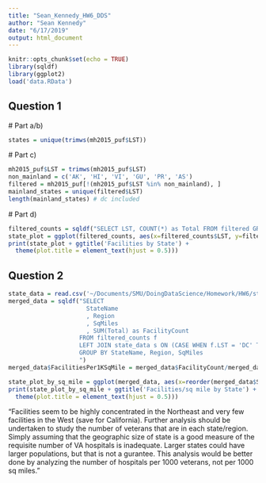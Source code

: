 ```yaml
---
title: "Sean_Kennedy_HW6_DDS"
author: "Sean Kennedy"
date: "6/17/2019"
output: html_document
---
```


```r
knitr::opts_chunk$set(echo = TRUE)
library(sqldf)
library(ggplot2)
load('data.RData')
```

## Question 1
 # Part a/b)
```r
states = unique(trimws(mh2015_puf$LST))
```
 # Part c)
```r
mh2015_puf$LST = trimws(mh2015_puf$LST)
non_mainland = c('AK', 'HI', 'VI', 'GU', 'PR', 'AS')
filtered = mh2015_puf[!(mh2015_puf$LST %in% non_mainland), ]
mainland_states = unique(filtered$LST)
length(mainland_states) # dc included
```
  # Part d)

```r
filtered_counts = sqldf("SELECT LST, COUNT(*) as Total FROM filtered GROUP BY LST")
state_plot = ggplot(filtered_counts, aes(x=filtered_counts$LST, y=filtered_counts$Total, fill=filtered_counts$LST)) + geom_bar(stat = "identity") + coord_flip() + labs(x = 'State', y='# Facilities', fill='State') 
print(state_plot + ggtitle('Facilities by State') +
  theme(plot.title = element_text(hjust = 0.5)))
```
  
## Question 2
```r
state_data = read.csv('~/Documents/SMU/DoingDataScience/Homework/HW6/statesize.csv')
merged_data = sqldf("SELECT 
                      StateName
                      , Region
                      , SqMiles
                      , SUM(Total) as FacilityCount
                    FROM filtered_counts f 
                    LEFT JOIN state_data s ON (CASE WHEN f.LST = 'DC' THEN 'VA' ELSE f.LST END) = s.Abbrev
                    GROUP BY StateName, Region, SqMiles
                    ")
merged_data$FacilitiesPer1KSqMile = merged_data$FacilityCount/merged_data$SqMiles/1000

state_plot_by_sq_mile = ggplot(merged_data, aes(x=reorder(merged_data$StateName,merged_data$FacilitiesPer1KSqMile) , y=merged_data$FacilitiesPer1KSqMile, fill=merged_data$Region)) + geom_bar(stat = "identity") + coord_flip() + labs(x = 'StateName', y='# Facilities/Sq Mile', fill='Region') 
print(state_plot_by_sq_mile + ggtitle('Facilities/sq mile by State') +
  theme(plot.title = element_text(hjust = 0.5)))
```
 
 "Facilities seem to be highly concentrated in the Northeast and very few facilities in the West (save for California).
  Further analysis should be undertaken to study the number of veterans that are in each state/region. Simply assuming that the
 geographic size of state is a good measure of the requisite number of VA hospitals is inadequate. Larger states could have larger
 populations, but that is not a gurantee. This analysis would be better done by analyzing the number of hospitals per 1000 veterans, not 
 per 1000 sq miles."
